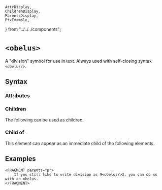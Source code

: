     AttrDisplay,
    ChildrenDisplay,
    ParentsDisplay,
    PtxExample,
} from "../../../components";

# `<obelus>`

A "division" symbol for use in text.
Always used with self-closing syntax `<obelus/>`.

## Syntax

### Attributes

<AttrDisplay name="obelus" />

### Children

The following can be used as children.

<ChildrenDisplay name="obelus" />

### Child of

This element can appear as an immediate child of the following elements.

<ParentsDisplay name="obelus" />

## Examples
```ptx-example
<FRAGMENT parents="p">
    If you still like to write division as 9<obelus/>3, you can do so with an obelus.
</FRAGMENT>
```
    